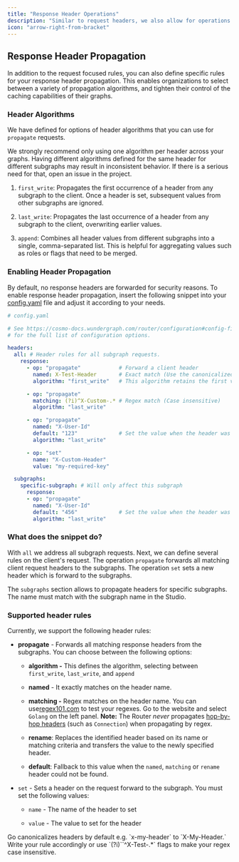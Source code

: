 ```yaml
---
title: "Response Header Operations"
description: "Similar to request headers, we also allow for operations to be run on the headers of the router responses"
icon: "arrow-right-from-bracket"
---
```


## Response Header Propagation

In addition to the request focused rules, you can also define specific rules for your response header propagation. This enables organizations to select between a variety of propagation algorithms, and tighten their control of the caching capabilities of their graphs.

### Header Algorithms

We have defined for options of header algorithms that you can use for `propagate` requests.

<Warning>
  We strongly recommend only using one algorithm per header across your graphs. Having different algorithms defined for the same header for different subgraphs may result in inconsistent behavior. If there is a serious need for that, open an issue in the project.
</Warning>

1. `first_write`: Propagates the first occurrence of a header from any subgraph to the client. Once a header is set, subsequent values from other subgraphs are ignored.

2. `last_write`: Propagates the last occurrence of a header from any subgraph to the client, overwriting earlier values.

3. `append`: Combines all header values from different subgraphs into a single, comma-separated list. This is helpful for aggregating values such as roles or flags that need to be merged.

### Enabling Header Propagation

By default, no response headers are forwarded for security reasons. To enable response header propagation, insert the following snippet into your [config.yaml](/router/configuration#config-file) file and adjust it according to your needs.

```yaml
# config.yaml

# See https://cosmo-docs.wundergraph.com/router/configuration#config-file
# for the full list of configuration options.

headers:
  all: # Header rules for all subgraph requests.
    response:
      - op: "propagate"            # Forward a client header
        named: X-Test-Header       # Exact match (Use the canonicalized version)
        algorithm: "first_write"   # This algorithm retains the first value encountered

      - op: "propagate"
        matching: (?i)^X-Custom-.* # Regex match (Case insensitive)
        algorithm: "last_write"

      - op: "propagate"
        named: "X-User-Id"
        default: "123"             # Set the value when the header was not set
        algorithm: "last_write"

      - op: "set"
        name: "X-Custom-Header"
        value: "my-required-key"

  subgraphs:
    specific-subgraph: # Will only affect this subgraph
      response:
      - op: "propagate"
        named: "X-User-Id"
        default: "456"             # Set the value when the header was not set
        algorithm: "last_write"
```

### What does the snippet do?

With `all` we address all subgraph requests. Next, we can define several rules on the client's request. The operation `propagate` forwards all matching client request headers to the subgraphs. The operation `set` sets a new header which is forward to the subgraphs.

The `subgraphs` section allows to propagate headers for specific subgraphs. The name must match with the subgraph name in the Studio.

### Supported header rules

Currently, we support the following header rules:

* **propagate** - Forwards all matching response headers from the subgraphs. You can choose between the following options:

  * **algorithm -** This defines the algorithm, selecting between `first_write`, `last_write`, and `append`

  * **named** - It exactly matches on the header name.

  * **matching -** Regex matches on the header name. You can use[regex101.com](https://regex101.com/) to test your regexes. Go to the website and select `Golang` on the left panel. **Note:** The Router *never* propagates [hop-by-hop headers](https://developer.mozilla.org/en-US/docs/Web/HTTP/Headers#hop-by-hop_headers) (such as `Connection`) when propagating by regex.

  * **rename**: Replaces the identified header based on its name or matching criteria and transfers the value to the newly specified header.

  * **default**: Fallback to this value when the `named`, `matching` or `rename` header could not be found.

* `set` - Sets a header on the request forward to the subgraph. You must set the following values:

  * `name` - The name of the header to set

  * `value` - The value to set for the header

<Note>
  Go canonicalizes headers by default e.g. `x-my-header` to `X-My-Header.` Write your rule accordingly or use `(?i)``^X-Test-.*` flags to make your regex case insensitive.
</Note>
